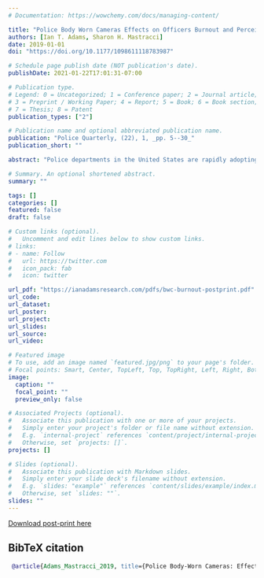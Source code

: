 ```yaml
---
# Documentation: https://wowchemy.com/docs/managing-content/

title: "Police Body Worn Cameras Effects on Officers Burnout and Perceived Organizational Support"
authors: [Ian T. Adams, Sharon H. Mastracci]
date: 2019-01-01
doi: "https://doi.org/10.1177/1098611118783987"

# Schedule page publish date (NOT publication's date).
publishDate: 2021-01-22T17:01:31-07:00

# Publication type.
# Legend: 0 = Uncategorized; 1 = Conference paper; 2 = Journal article;
# 3 = Preprint / Working Paper; 4 = Report; 5 = Book; 6 = Book section;
# 7 = Thesis; 8 = Patent
publication_types: ["2"]

# Publication name and optional abbreviated publication name.
publication: "Police Quarterly, (22), 1, _pp. 5--30_"
publication_short: ""

abstract: "Police departments in the United States are rapidly adopting body-worn cameras (BWCs). To date, no study has investigated the effects of BWCs on police officers themselves, despite evidence suggesting negative effects of electronic performance monitoring on employee well-being. Police officers already experience higher levels of burnout than other professions. We hypothesize that the intense surveillance of BWCs will manifest in how police officers perceive the organizational support of their departments and will increase burnout. We test these hypotheses using data from patrol officers (n¼271) and structural equation modeling. We find BWCs increase police officer burnout, and this effect is statistically different from zero. We also find that BWCs decrease officers’ perceived organizational support, which mediates the relationship between BWCs and burnout. Greater perceived organizational support can blunt the negative effects of BWCs. Our study is the first to situate effects on officers at the center of BWC literature."

# Summary. An optional shortened abstract.
summary: ""

tags: []
categories: []
featured: false
draft: false

# Custom links (optional).
#   Uncomment and edit lines below to show custom links.
# links:
# - name: Follow
#   url: https://twitter.com
#   icon_pack: fab
#   icon: twitter

url_pdf: "https://ianadamsresearch.com/pdfs/bwc-burnout-postprint.pdf"
url_code:
url_dataset:
url_poster:
url_project:
url_slides:
url_source:
url_video:

# Featured image
# To use, add an image named `featured.jpg/png` to your page's folder. 
# Focal points: Smart, Center, TopLeft, Top, TopRight, Left, Right, BottomLeft, Bottom, BottomRight.
image:
  caption: ""
  focal_point: ""
  preview_only: false

# Associated Projects (optional).
#   Associate this publication with one or more of your projects.
#   Simply enter your project's folder or file name without extension.
#   E.g. `internal-project` references `content/project/internal-project/index.md`.
#   Otherwise, set `projects: []`.
projects: []

# Slides (optional).
#   Associate this publication with Markdown slides.
#   Simply enter your slide deck's filename without extension.
#   E.g. `slides: "example"` references `content/slides/example/index.md`.
#   Otherwise, set `slides: ""`.
slides: ""
---
```


[Download post-print here](/pdfs/bwc-burnout-postprint.pdf)

## BibTeX citation

```bibtex
 @article{Adams_Mastracci_2019, title={Police Body-Worn Cameras: Effects on Officers’ Burnout and Perceived Organizational Support}, volume={22}, DOI={https://doi.org/10.1177/1098611118783987}, abstractNote={Police departments in the United States are rapidly adopting body-worn cameras (BWCs). To date, no study has investigated the effects of BWCs on police officers themselves, despite evidence suggesting negative effects of electronic performance monitoring on employee well-being. Police officers already experience higher levels of burnout than other professions. We hypothesize that the intense surveillance of BWCs will manifest in how police officers perceive the organizational support of their departments and will increase burnout. We test these hypotheses using data from patrol officers (n=271) and structural equation modeling. We find BWCs increase police officer burnout, and this effect is statistically different from zero. We also find that BWCs decrease officers’ perceived organizational support, which mediates the relationship between BWCs and burnout. Greater perceived organizational support can blunt the negative effects of BWCs. Our study is the first to situate effects on officers at the center of BWC literature.}, number={1}, journal={Police Quarterly}, author={Adams, Ian T. and Mastracci, Sharon H.}, year={2019}, pages={5–30} }

```

